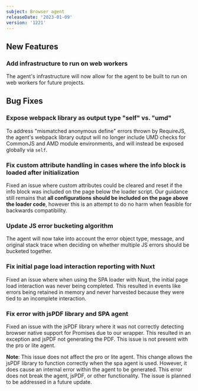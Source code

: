 ```yaml
---
subject: Browser agent
releaseDate: '2023-01-09'
version: '1221'
---
```


## New Features

### Add infrastructure to run on web workers
The agent's infrastructure will now allow for the agent to be built to run on web workers for future projects.

## Bug Fixes

### Expose webpack library as output type "self" vs. "umd"
To address "mismatched anonymous define" errors thrown by RequireJS, the agent's webpack library output will no longer include UMD checks for CommonJS and AMD module environments, and will instead be exposed globally via `self`.

### Fix custom attribute handling in cases where the info block is loaded after initialization
Fixed an issue where custom attributes could be cleared and reset if the info block was included on the page below the loader script. Our guidance still remains that **all configurations should be included on the page above the loader code**, however this is an attempt to do no harm when feasible for backwards compatibility.

### Update JS error bucketing algorithm
The agent will now take into account the error object type, message, and original stack trace when deciding on whether multiple JS errors should be bucketed together.

### Fix initial page load interaction reporting with Nuxt
Fixed an issue where when using the SPA loader with Nuxt, the initial page load interaction was never being completed. This resulted in events like errors being retained in memory and never harvested because they were tied to an incomplete interaction.

### Fix error with jsPDF library and SPA agent
Fixed an issue with the jsPDF library where it was not correctly detecting browser native support for Promises due to our wrapper. This resulted in an exception and jsPDF not generating the PDF. This issue is not present with the pro or lite agent.

**Note**: This issue does not affect the pro or lite agent. This change allows the jsPDF library to function correctly when the spa agent is used. However, it does cause an internal error within the agent to be generated. This error does not break the agent, jsPDF, or other functionality. The issue is planned to be addressed in a future update.

